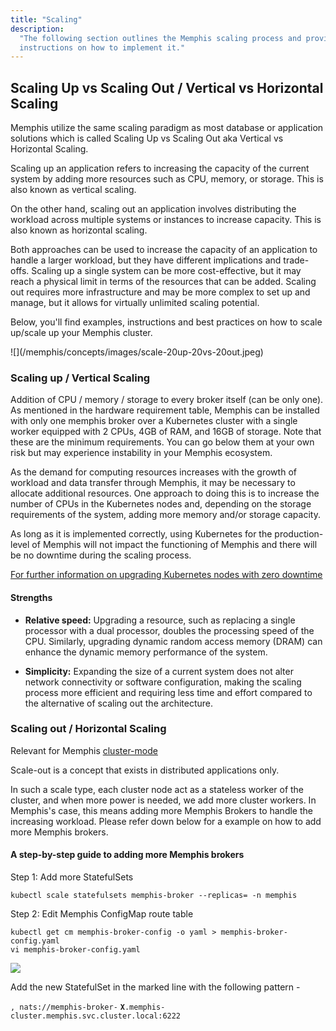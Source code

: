 ```yaml
---
title: "Scaling"
description:
  "The following section outlines the Memphis scaling process and provides
  instructions on how to implement it."
---
```


## Scaling Up vs Scaling Out / Vertical vs Horizontal Scaling

Memphis utilize the same scaling paradigm as most database or application
solutions which is called Scaling Up vs Scaling Out aka Vertical vs Horizontal
Scaling.

Scaling up an application refers to increasing the capacity of the current
system by adding more resources such as CPU, memory, or storage. This is also
known as vertical scaling.

On the other hand, scaling out an application involves distributing the workload
across multiple systems or instances to increase capacity. This is also known as
horizontal scaling.

Both approaches can be used to increase the capacity of an application to handle
a larger workload, but they have different implications and trade-offs. Scaling
up a single system can be more cost-effective, but it may reach a physical limit
in terms of the resources that can be added. Scaling out requires more
infrastructure and may be more complex to set up and manage, but it allows for
virtually unlimited scaling potential.

Below, you'll find examples, instructions and best practices on how to scale
up/scale up your Memphis cluster.

<Frame>![](/memphis/concepts/images/scale-20up-20vs-20out.jpeg)</Frame>

### Scaling up / Vertical Scaling

Addition of CPU / memory / storage to every broker itself (can be only one). As
mentioned in the hardware requirement table, Memphis can be installed with only
one memphis broker over a Kubernetes cluster with a single worker equipped with
2 CPUs, 4GB of RAM, and 16GB of storage. Note that these are the minimum
requirements. You can go below them at your own risk but may experience
instability in your Memphis ecosystem.

As the demand for computing resources increases with the growth of workload and
data transfer through Memphis, it may be necessary to allocate additional
resources. One approach to doing this is to increase the number of CPUs in the
Kubernetes nodes and, depending on the storage requirements of the system,
adding more memory and/or storage capacity.

As long as it is implemented correctly, using Kubernetes for the
production-level of Memphis will not impact the functioning of Memphis and there
will be no downtime during the scaling process.

[For further information on upgrading Kubernetes nodes with zero downtime](https://cloud.google.com/blog/products/containers-kubernetes/kubernetes-best-practices-upgrading-your-clusters-with-zero-downtime)

#### Strengths

- **Relative speed:** Upgrading a resource, such as replacing a single processor
  with a dual processor, doubles the processing speed of the CPU. Similarly,
  upgrading dynamic random access memory (DRAM) can enhance the dynamic memory
  performance of the system.

- **Simplicity:** Expanding the size of a current system does not alter network
  connectivity or software configuration, making the scaling process more
  efficient and requiring less time and effort compared to the alternative of
  scaling out the architecture.

### Scaling out / Horizontal Scaling

Relevant for Memphis
[cluster-mode](https://docs.memphis.dev/memphis/deployment/kubernetes#step-1-installation)

Scale-out is a concept that exists in distributed applications only.

In such a scale type, each cluster node act as a stateless worker of the
cluster, and when more power is needed, we add more cluster workers. In
Memphis's case, this means adding more Memphis Brokers to handle the increasing
workload. Please refer down below for a example on how to add more Memphis
brokers.

#### A step-by-step guide to adding more Memphis brokers

Step 1: Add more StatefulSets

```
kubectl scale statefulsets memphis-broker --replicas= -n memphis
```

Step 2: Edit Memphis ConfigMap route table

```
kubectl get cm memphis-broker-config -o yaml > memphis-broker-config.yaml
vi memphis-broker-config.yaml
```

![](/memphis/concepts/images/Screen-20Shot-202022-11-13-20at-2017.08.25.png)

Add the new StatefulSet in the marked line with the following pattern -

`, nats://memphis-broker-`
**`X`**`.memphis-cluster.memphis.svc.cluster.local:6222`
